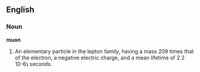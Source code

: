 ==English==

===Noun===

'''muon'''

#An elementary particle in the lepton family, having a mass 209 times that of the electron, a negative electric charge, and a mean lifetime of 2.2 נ10-6 seconds.